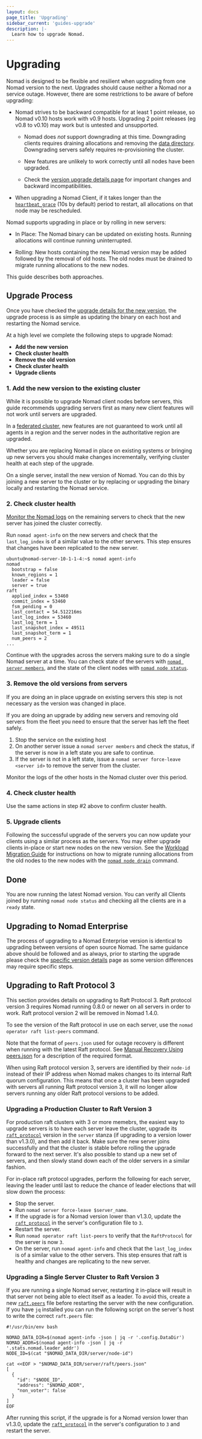 ```yaml
---
layout: docs
page_title: 'Upgrading'
sidebar_current: 'guides-upgrade'
description: |-
  Learn how to upgrade Nomad.
---
```


# Upgrading

Nomad is designed to be flexible and resilient when upgrading from one Nomad
version to the next. Upgrades should cause neither a Nomad nor a service
outage. However, there are some restrictions to be aware of before upgrading:

- Nomad strives to be backward compatible for at least 1 point release, so
  Nomad v0.10 hosts work with v0.9 hosts. Upgrading 2 point releases (eg v0.8
  to v0.10) may work but is untested and unsupported.

  - Nomad does _not_ support downgrading at this time. Downgrading clients
    requires draining allocations and removing the [data directory][data_dir].
    Downgrading servers safely requires re-provisioning the cluster.

  - New features are unlikely to work correctly until all nodes have been
    upgraded.

  - Check the [version upgrade details page][upgrade-specific] for important
    changes and backward incompatibilities.

- When upgrading a Nomad Client, if it takes longer than the
  [`heartbeat_grace`][heartbeat_grace] (10s by default) period to restart, all
  allocations on that node may be rescheduled.

Nomad supports upgrading in place or by rolling in new servers:

- In Place: The Nomad binary can be updated on existing hosts. Running
  allocations will continue running uninterrupted.

- Rolling: New hosts containing the new Nomad version may be added followed by
  the removal of old hosts. The old nodes must be drained to migrate running
  allocations to the new nodes.

This guide describes both approaches.

## Upgrade Process

Once you have checked the [upgrade details for the new
version][upgrade-specific], the upgrade process is as simple as updating the
binary on each host and restarting the Nomad service.

At a high level we complete the following steps to upgrade Nomad:

- **Add the new version**
- **Check cluster health**
- **Remove the old version**
- **Check cluster health**
- **Upgrade clients**

### 1. Add the new version to the existing cluster

While it is possible to upgrade Nomad client nodes before servers, this guide
recommends upgrading servers first as many new client features will not work
until servers are upgraded.

In a [federated cluster](https://learn.hashicorp.com/tutorials/nomad/federation),
new features are not guaranteed to work until all agents in a region and the
server nodes in the authoritative region are upgraded.

Whether you are replacing Nomad in place on existing systems or bringing up new
servers you should make changes incrementally, verifying cluster health at each
step of the upgrade.

On a single server, install the new version of Nomad. You can do this by
joining a new server to the cluster or by replacing or upgrading the binary
locally and restarting the Nomad service.

### 2. Check cluster health

[Monitor the Nomad logs][monitor] on the remaining servers to check that the
new server has joined the cluster correctly.

Run `nomad agent-info` on the new servers and check that the `last_log_index`
is of a similar value to the other servers. This step ensures that changes have
been replicated to the new server.

```shell-session
ubuntu@nomad-server-10-1-1-4:~$ nomad agent-info
nomad
  bootstrap = false
  known_regions = 1
  leader = false
  server = true
raft
  applied_index = 53460
  commit_index = 53460
  fsm_pending = 0
  last_contact = 54.512216ms
  last_log_index = 53460
  last_log_term = 1
  last_snapshot_index = 49511
  last_snapshot_term = 1
  num_peers = 2
...
```

Continue with the upgrades across the servers making sure to do a single Nomad
server at a time. You can check state of the servers with [`nomad server members`][server-members], and the state of the client nodes with [`nomad node status`][node-status].

### 3. Remove the old versions from servers

If you are doing an in place upgrade on existing servers this step is not
necessary as the version was changed in place.

If you are doing an upgrade by adding new servers and removing old servers
from the fleet you need to ensure that the server has left the fleet safely.

1. Stop the service on the existing host
2. On another server issue a `nomad server members` and check the status, if
   the server is now in a left state you are safe to continue.
3. If the server is not in a left state, issue a `nomad server force-leave <server id>`
   to remove the server from the cluster.

Monitor the logs of the other hosts in the Nomad cluster over this period.

### 4. Check cluster health

Use the same actions in step #2 above to confirm cluster health.

### 5. Upgrade clients

Following the successful upgrade of the servers you can now update your
clients using a similar process as the servers. You may either upgrade clients
in-place or start new nodes on the new version. See the [Workload Migration
Guide](https://learn.hashicorp.com/tutorials/nomad/node-drain) for instructions on how to migrate running
allocations from the old nodes to the new nodes with the [`nomad node drain`](/docs/commands/node/drain) command.

## Done

You are now running the latest Nomad version. You can verify all
Clients joined by running `nomad node status` and checking all the clients
are in a `ready` state.

## Upgrading to Nomad Enterprise

The process of upgrading to a Nomad Enterprise version is identical to upgrading
between versions of open source Nomad. The same guidance above should be
followed and as always, prior to starting the upgrade please check the [specific
version details](/docs/upgrade/upgrade-specific) page as some version
differences may require specific steps.

[data_dir]: /docs/configuration#data_dir
[heartbeat_grace]: /docs/configuration/server#heartbeat_grace
[monitor]: /docs/commands/monitor
[node-status]: /docs/commands/node/status
[server-members]: /docs/commands/server/members
[upgrade-specific]: /docs/upgrade/upgrade-specific

## Upgrading to Raft Protocol 3

This section provides details on upgrading to Raft Protocol 3. Raft
protocol version 3 requires Nomad running 0.8.0 or newer on all
servers in order to work. Raft protocol version 2 will be removed in
Nomad 1.4.0.

To see the version of the Raft protocol in use on each server, use the
`nomad operator raft list-peers` command.

Note that the format of `peers.json` used for outage recovery is
different when running with the latest Raft protocol. See [Manual
Recovery Using
peers.json](https://learn.hashicorp.com/tutorials/nomad/outage-recovery#manual-recovery-using-peersjson)
for a description of the required format.

When using Raft protocol version 3, servers are identified by their
`node-id` instead of their IP address when Nomad makes changes to its
internal Raft quorum configuration. This means that once a cluster has
been upgraded with servers all running Raft protocol version 3, it
will no longer allow servers running any older Raft protocol versions
to be added.

### Upgrading a Production Cluster to Raft Version 3

For production raft clusters with 3 or more memebrs, the easiest way
to upgrade servers is to have each server leave the cluster, upgrade
its [`raft_protocol`] version in the `server` stanza (if upgrading to
a version lower than v1.3.0), and then add it back. Make sure the new
server joins successfully and that the cluster is stable before
rolling the upgrade forward to the next server. It's also possible to
stand up a new set of servers, and then slowly stand down each of the
older servers in a similar fashion.

For in-place raft protocol upgrades, perform the following for each
server, leaving the leader until last to reduce the chance of leader
elections that will slow down the process:

* Stop the server.
* Run `nomad server force-leave $server_name`.
* If the upgrade is for a Nomad version lower than v1.3.0, update the
  [`raft_protocol`] in the server's configuration file to `3`.
* Restart the server.
* Run `nomad operator raft list-peers` to verify that the
  `RaftProtocol` for the server is now `3`.
* On the server, run `nomad agent-info` and check that the
  `last_log_index` is of a similar value to the other servers. This
  step ensures that raft is healthy and changes are replicating to the
  new server.

### Upgrading a Single Server Cluster to Raft Version 3

If you are running a single Nomad server, restarting it in-place will
result in that server not being able to elect itself as a leader. To
avoid this, create a new [`raft.peers`][peers-json] file before
restarting the server with the new configuration. If you have `jq`
installed you can run the following script on the server's host to
write the correct `raft.peers` file:

```
#!/usr/bin/env bash

NOMAD_DATA_DIR=$(nomad agent-info -json | jq -r '.config.DataDir')
NOMAD_ADDR=$(nomad agent-info -json | jq -r '.stats.nomad.leader_addr')
NODE_ID=$(cat "$NOMAD_DATA_DIR/server/node-id")

cat <<EOF > "$NOMAD_DATA_DIR/server/raft/peers.json"
[
  {
    "id": "$NODE_ID",
    "address": "$NOMAD_ADDR",
    "non_voter": false
  }
]
EOF
```

After running this script, if the upgrade is for a Nomad version lower
than v1.3.0, update the [`raft_protocol`] in the server's
configuration to `3` and restart the server.

[peers-json]: https://learn.hashicorp.com/tutorials/nomad/outage-recovery#manual-recovery-using-peersjson
[`raft_protocol`]: /docs/configuration/server#raft_protocol
